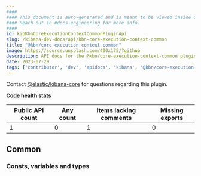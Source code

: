```yaml
---
####
#### This document is auto-generated and is meant to be viewed inside our experimental, new docs system.
#### Reach out in #docs-engineering for more info.
####
id: kibKbnCoreExecutionContextCommonPluginApi
slug: /kibana-dev-docs/api/kbn-core-execution-context-common
title: "@kbn/core-execution-context-common"
image: https://source.unsplash.com/400x175/?github
description: API docs for the @kbn/core-execution-context-common plugin
date: 2023-07-29
tags: ['contributor', 'dev', 'apidocs', 'kibana', '@kbn/core-execution-context-common']
---
```




Contact [@elastic/kibana-core](https://github.com/orgs/elastic/teams/kibana-core) for questions regarding this plugin.

**Code health stats**

| Public API count  | Any count | Items lacking comments | Missing exports |
|-------------------|-----------|------------------------|-----------------|
| 1 | 0 | 1 | 0 |

## Common

### Consts, variables and types
<DocDefinitionList data={kbnCoreExecutionContextCommonObj.common.misc}/>

